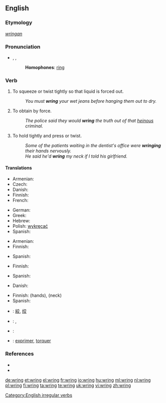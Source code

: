 ==English==

===Etymology===
{{etyl|ang}} ''[[wringan]]''

===Pronunciation===
* {{enPR|rĭng}}, {{IPA|/ɹɪŋ/}}, {{SAMPA|/rIN/}}
*: '''Homophones''': [[ring]]
*: {{rhymes|ɪŋ}}

===Verb===
{{en-verb|wrings|wringing|'''[[wrang]]''' or '''[[wrung]]'''|wrung}}

# To squeeze or twist tightly so that liquid is forced out.
#: ''You must '''wring''' your wet jeans before hanging them out to dry.''
# To obtain by force.
#: ''The police said they would '''wring''' the truth out of that [[heinous]] criminal.''
# To hold tightly and press or twist.
#: ''Some of the patients waiting in the dentist's office were '''wringing''' their hands nervously.''
#: ''He said he'd '''wring''' my neck if I told his girlfriend.''

====Translations====
{{trans-top|to squeeze or twist tightly so that liquid is forced out}}
* Armenian: {{t-|hy|քամել|tr=k'amel}}
* Czech: {{t-|cs|ždímat}}
* Danish: {{t-|da|vride}}
* Finnish: {{t+|fi|vääntää}}
* French: {{t+|fr|essorer}}
{{trans-mid}}
* German: {{t-|de|wringen}}
* Greek: {{t+|el|στείβω}}
* Hebrew: {{t|he|לסחוט|tr=liskhót|sc=Hebr}}
* Polish: [[wykręcać]]
* Spanish: {{t-|es|exprimir}}
{{trans-bottom}}

{{trans-top|to force out liquid by squeezing or twisting tightly}}
* Armenian: {{t-|hy|քամել|tr=k'amel}}
* Finnish: {{t+|fi|vääntää}}
{{trans-mid}}
* Spanish: {{t-|es|exprimir}}
{{trans-bottom}}

{{trans-top|to obtain by force}}
* Finnish: {{t-|fi|puristaa}}
{{trans-mid}}
* Spanish: {{t-|es|exprimir}}
{{trans-bottom}}

{{trans-top|to hold tightly and press or twist}}
* Danish: {{t-|da|vride}}
{{trans-mid}}
* Finnish: {{t+|fi|väännellä}}(hands), {{t+|fi|vääntää}} {{t-|fi|niskat nurin}} (neck)
* Spanish: {{t-|es|retorcer}}
{{trans-bottom}}

{{checktrans-top}}
* {{ttbc|CJKV Characters}}: [[絞]], [[绞]]
* {{ttbc|Dutch}}: {{t+|nl|wringen}}, {{t+|nl|uitwringen}}
* {{ttbc|French}}: {{t+|fr|tordre}}
* {{ttbc|Interlingua}}: [[exprimer]], [[torquer]]
{{trans-bottom}}

===References===
* {{R:Century 1911}}
* {{R:Webster 1913}}

[[Category:English irregular verbs]]

[[de:wring]]
[[et:wring]]
[[el:wring]]
[[fr:wring]]
[[io:wring]]
[[hu:wring]]
[[ml:wring]]
[[nl:wring]]
[[pl:wring]]
[[fi:wring]]
[[ta:wring]]
[[te:wring]]
[[uk:wring]]
[[vi:wring]]
[[zh:wring]]